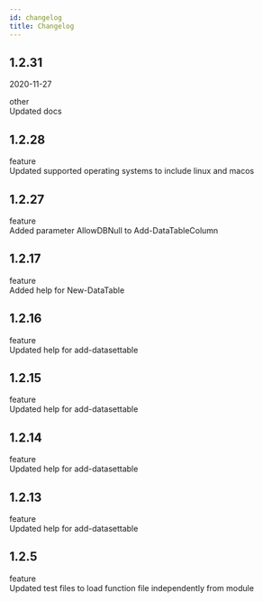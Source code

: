 ```yaml
---
id: changelog
title: Changelog
---
```



## 1.2.31

2020-11-27

<div class="container">
<div class="row">
<div class="col col--2"><span class="badge badge--secondary">other</span></div>
<div class="col">Updated docs</div>
</div>
</div>


## 1.2.28



<div class="container">
<div class="row">
<div class="col col--2"><span class="badge badge--primary">feature</span></div>
<div class="col">Updated supported operating systems to include linux and macos</div>
</div>
</div>


## 1.2.27



<div class="container">
<div class="row">
<div class="col col--2"><span class="badge badge--primary">feature</span></div>
<div class="col">Added parameter AllowDBNull to Add-DataTableColumn</div>
</div>
</div>


## 1.2.17



<div class="container">
<div class="row">
<div class="col col--2"><span class="badge badge--primary">feature</span></div>
<div class="col">Added help for New-DataTable</div>
</div>
</div>


## 1.2.16



<div class="container">
<div class="row">
<div class="col col--2"><span class="badge badge--primary">feature</span></div>
<div class="col">Updated help for add-datasettable</div>
</div>
</div>


## 1.2.15



<div class="container">
<div class="row">
<div class="col col--2"><span class="badge badge--primary">feature</span></div>
<div class="col">Updated help for add-datasettable</div>
</div>
</div>


## 1.2.14



<div class="container">
<div class="row">
<div class="col col--2"><span class="badge badge--primary">feature</span></div>
<div class="col">Updated help for add-datasettable</div>
</div>
</div>


## 1.2.13



<div class="container">
<div class="row">
<div class="col col--2"><span class="badge badge--primary">feature</span></div>
<div class="col">Updated help for add-datasettable</div>
</div>
</div>


## 1.2.5



<div class="container">
<div class="row">
<div class="col col--2"><span class="badge badge--primary">feature</span></div>
<div class="col">Updated test files to load function file independently from module</div>
</div>
</div>

